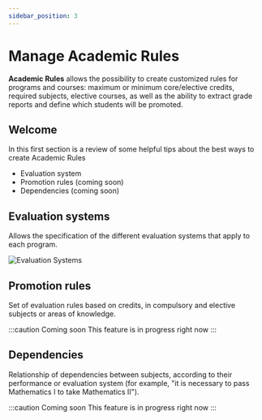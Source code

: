 ```yaml
---
sidebar_position: 3
---
```



# Manage Academic Rules

**Academic Rules** allows the possibility to create customized rules for programs and courses: maximum or minimum core/elective credits, required subjects, elective courses, as well as the ability to extract grade reports and define which students will be promoted.

## Welcome

In this first section is a review of some helpful tips about the best ways to create Academic Rules

- Evaluation system
- Promotion rules (coming soon)
- Dependencies (coming soon)

## Evaluation systems

Allows the specification of the different evaluation systems that apply to each program.

![Evaluation Systems](/img/Evaluation_systems.png)

## Promotion rules

Set of evaluation rules based on credits, in compulsory and elective subjects or areas of knowledge.

:::caution Coming soon
This feature is in progress right now
:::

## Dependencies

Relationship of dependencies between subjects, according to their performance or evaluation system (for example, "it is necessary to pass Mathematics I to take Mathematics II").

:::caution Coming soon
This feature is in progress right now
:::
